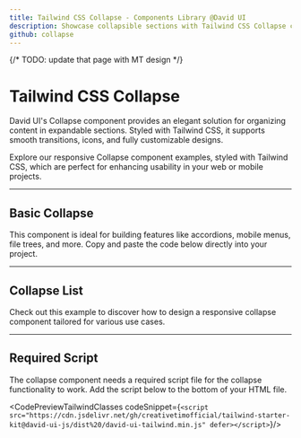 ```yaml
---
title: Tailwind CSS Collapse - Components Library @David UI
description: Showcase collapsible sections with Tailwind CSS Collapse components. They are fully customizable for streamlined content organization and user-friendly designs.
github: collapse
---
```


{/* TODO: update that page with MT design */}

<ScriptLoader src="https://cdn.jsdelivr.net/gh/creativetimofficial/tailwind-starter-kit@david-ui-js/dist%20/david-ui-tailwind.min.js" />

<InfoBadge />

# Tailwind CSS Collapse 

David UI's Collapse component provides an elegant solution for organizing content in expandable sections. Styled with Tailwind CSS, it supports smooth transitions, icons, and fully customizable designs.

Explore our responsive Collapse component examples, styled with Tailwind CSS, which are perfect for enhancing usability in your web or mobile projects.


---

## Basic Collapse

This component is ideal for building features like accordions, mobile menus, file trees, and more. Copy and paste the code below directly into your project.

<PreviewWithCode relativePath="collapse/collapse-demo.tsx" language="html" />

--- 

## Collapse List

Check out this example to discover how to design a responsive collapse component tailored for various use cases.

<PreviewWithCode relativePath="collapse/collapse-list.tsx" language="html" />

---

## Required Script
The collapse component needs a required script file for the collapse functionality to work. Add the script below to the bottom of your HTML file.


<CodePreviewTailwindClasses codeSnippet={`<script src="https://cdn.jsdelivr.net/gh/creativetimofficial/tailwind-starter-kit@david-ui-js/dist%20/david-ui-tailwind.min.js" defer></script>`}/>
